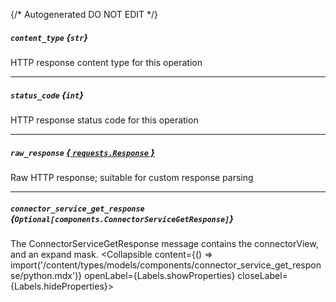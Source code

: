 {/* Autogenerated DO NOT EDIT  */}

##### `content_type` *{`str`}*
HTTP response content type for this operation

---
##### `status_code` *{`int`}*
HTTP response status code for this operation

---
##### `raw_response` [*{ `requests.Response` }*](https://requests.readthedocs.io/en/latest/api/#requests.Response)
Raw HTTP response; suitable for custom response parsing

---
##### `connector_service_get_response` *{`Optional[components.ConnectorServiceGetResponse]`}*
The ConnectorServiceGetResponse message contains the connectorView, and an expand mask.
<Collapsible content={() => import('/content/types/models/components/connector_service_get_response/python.mdx')} openLabel={Labels.showProperties} closeLabel={Labels.hideProperties}>
</Collapsible>


